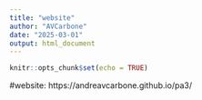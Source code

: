 ---
title: "website"
author: "AVCarbone"
date: "2025-03-01"
output: html_document
---

```{r setup, include=FALSE}
knitr::opts_chunk$set(echo = TRUE)
```

#website: https://andreavcarbone.github.io/pa3/